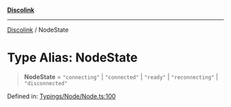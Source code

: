 [**Discolink**](../README.md)

***

[Discolink](../globals.md) / NodeState

# Type Alias: NodeState

> **NodeState** = `"connecting"` \| `"connected"` \| `"ready"` \| `"reconnecting"` \| `"disconnected"`

Defined in: [Typings/Node/Node.ts:100](https://github.com/Archayu/discolink/blob/ddfd70ea55cc6996bf3567765f64fb3824cd3f79/src/Typings/Node/Node.ts#L100)
